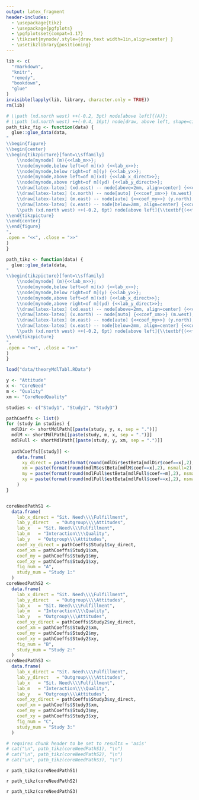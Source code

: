 ```yaml
---
output: latex_fragment
header-includes:
  - \usepackage{tikz}
  - \usepackage{pgfplots}
  - \pgfplotsset{compat=1.17}
  - \tikzset{mynode/.style={draw,text width=1in,align=center} }
  - \usetikzlibrary{positioning}
---
```


```r
lib <- c(
  "rmarkdown",
  "knitr",
  "remedy",
  "bookdown",
  "glue"
)
invisible(lapply(lib, library, character.only = TRUE))
rm(lib)
```
  
```r
# \\path (xd.north west) ++(-0.2, 3pt) node[above left]{(A)};
# \\path (xd.north west) ++(-0.4, 16pt) node[draw, above left, shape=circle, very thick, inner sep=2pt] {\\large \\textbf{<<fig_num>>}};
path_tikz_fig <- function(data) {
  glue::glue_data(data, 
"
\\begin{figure}
\\begin{center}
\\begin{tikzpicture}[font=\\sffamily]
    \\node[mynode] (m){<<lab_m>>};
    \\node[mynode,below left=of m](x) {<<lab_x>>};
    \\node[mynode,below right=of m](y) {<<lab_y>>};
    \\node[mynode,above left=of m](xd) {<<lab_x_direct>>};
    \\node[mynode,above right=of m](yd) {<<lab_y_direct>>};
    \\draw[latex-latex] (xd.east) -- node[above=2mm, align=center] {<<coef_xy_direct>>} (yd.west);
    \\draw[latex-latex] (x.north) -- node[auto] {<<coef_xm>>} (m.west);
    \\draw[latex-latex] (m.east) -- node[auto] {<<coef_my>>} (y.north);
    \\draw[latex-latex] (x.east) -- node[below=2mm, align=center] {<<coef_xy>>} (y.west);
    \\path (xd.north west) ++(-0.2, 6pt) node[above left]{\\textbf{(<<fig_num>>) <<study_num>>}};
\\end{tikzpicture}
\\end{center}
\\end{figure}
", 
.open = "<<", .close = ">>"
)
}

path_tikz <- function(data) {
  glue::glue_data(data, 
"
\\begin{tikzpicture}[font=\\sffamily]
    \\node[mynode] (m){<<lab_m>>};
    \\node[mynode,below left=of m](x) {<<lab_x>>};
    \\node[mynode,below right=of m](y) {<<lab_y>>};
    \\node[mynode,above left=of m](xd) {<<lab_x_direct>>};
    \\node[mynode,above right=of m](yd) {<<lab_y_direct>>};
    \\draw[latex-latex] (xd.east) -- node[above=2mm, align=center] {<<coef_xy_direct>>} (yd.west);
    \\draw[latex-latex] (x.north) -- node[auto] {<<coef_xm>>} (m.west);
    \\draw[latex-latex] (m.east) -- node[auto] {<<coef_my>>} (y.north);
    \\draw[latex-latex] (x.east) -- node[below=2mm, align=center] {<<coef_xy>>} (y.west);
    \\path (xd.north west) ++(-0.2, 6pt) node[above left]{\\textbf{(<<fig_num>>) <<study_num>>}};
\\end{tikzpicture}
", 
.open = "<<", .close = ">>"
)
}
```
  
  
```r

load("data/theoryMdlTabl.RData")

y <- "Attitude"
x <- "CoreNeed"
m <- "Quality"
xm <- "CoreNeedQuality"

studies <- c("Study1", "Study2", "Study3")

pathCoeffs <- list()
for (study in studies) {
  mdlDir <- shortMdlPath[[paste(study, y, x, sep = ".")]]
  mdlM <- shortMdlPath[[paste(study, m, x, sep = ".")]]
  mdlFull <- shortMdlPath[[paste(study, y, xm, sep = ".")]]
  
  pathCoeffs[[study]] <-
    data.frame(
      xy_direct = paste(format(round(mdlDir$estBeta[mdlDir$coef==x],2), nsmall=2), mdlDir$Bstar[mdlDir$coef==x], sep=""), # c
      xm = paste(format(round(mdlM$estBeta[mdlM$coef==x],2), nsmall=2), mdlM$Bstar[mdlM$coef==x], sep=""), # a
      my = paste(format(round(mdlFull$estBeta[mdlFull$coef==m],2), nsmall=2), mdlFull$Bstar[mdlFull$coef==m], sep=""), # b
      xy = paste(format(round(mdlFull$estBeta[mdlFull$coef==x],2), nsmall=2), mdlFull$Bstar[mdlFull$coef==x], sep="") # c'
    )
}


coreNeedPathS1 <-
  data.frame(
    lab_x_direct = "Sit. Need\\\\Fulfillment",
    lab_y_direct   = "Outgroup\\\\Attitudes",
    lab_x   = "Sit. Need\\\\Fulfillment",
    lab_m   = "Interaction\\\\Quality",
    lab_y   = "Outgroup\\\\Attitudes",
    coef_xy_direct = pathCoeffs$Study1$xy_direct,
    coef_xm = pathCoeffs$Study1$xm,
    coef_my = pathCoeffs$Study1$my,
    coef_xy = pathCoeffs$Study1$xy,
    fig_num = "A",
    study_num = "Study 1:"
  )
coreNeedPathS2 <-
  data.frame(
    lab_x_direct = "Sit. Need\\\\Fulfillment",
    lab_y_direct   = "Outgroup\\\\Attitudes",
    lab_x   = "Sit. Need\\\\Fulfillment",
    lab_m   = "Interaction\\\\Quality",
    lab_y   = "Outgroup\\\\Attitudes",
    coef_xy_direct = pathCoeffs$Study2$xy_direct,
    coef_xm = pathCoeffs$Study2$xm,
    coef_my = pathCoeffs$Study2$my,
    coef_xy = pathCoeffs$Study2$xy,
    fig_num = "B",
    study_num = "Study 2:"
  )
coreNeedPathS3 <-
  data.frame(
    lab_x_direct = "Sit. Need\\\\Fulfillment",
    lab_y_direct   = "Outgroup\\\\Attitudes",
    lab_x   = "Sit. Need\\\\Fulfillment",
    lab_m   = "Interaction\\\\Quality",
    lab_y   = "Outgroup\\\\Attitudes",
    coef_xy_direct = pathCoeffs$Study3$xy_direct,
    coef_xm = pathCoeffs$Study3$xm,
    coef_my = pathCoeffs$Study3$my,
    coef_xy = pathCoeffs$Study3$xy,
    fig_num = "C",
    study_num = "Study 3:"
  )

# requires chunk header to be set to results = 'asis'
# cat("\n", path_tikz(coreNeedPathS1), "\n")
# cat("\n", path_tikz(coreNeedPathS2), "\n")
# cat("\n", path_tikz(coreNeedPathS3), "\n")

```


`r path_tikz(coreNeedPathS1)`

\vspace{24pt}

`r path_tikz(coreNeedPathS2)`

\vspace{24pt}

`r path_tikz(coreNeedPathS3)`

<!-- \textit{Note:} Stars based on more conservative unstandardized regressions -->

